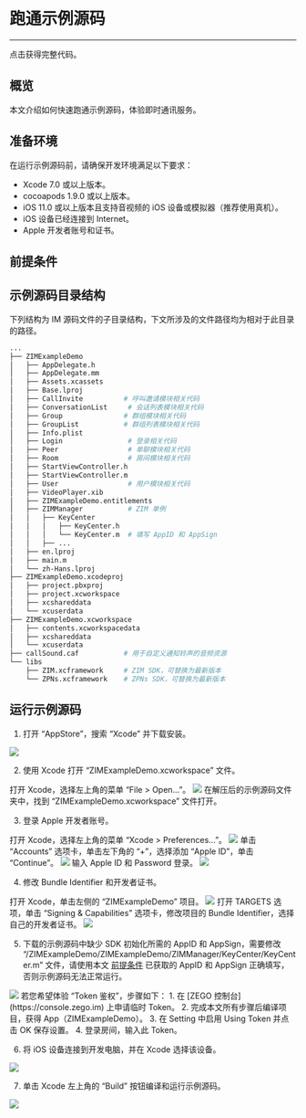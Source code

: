
# 跑通示例源码

---

<Card title="示例源码" href="https://storage.zego.im/zim/example/ios/ZIMExampleLegacy.zip" target="_blank">点击获得完整代码。</Card>

## 概览

本文介绍如何快速跑通示例源码，体验即时通讯服务。

## 准备环境

在运行示例源码前，请确保开发环境满足以下要求：

* Xcode 7.0 或以上版本。
* cocoapods 1.9.0 或以上版本。
* iOS 11.0 或以上版本且支持音视频的 iOS 设备或模拟器（推荐使用真机）。
* iOS 设备已经连接到 Internet。
* Apple 开发者账号和证书。

## 前提条件

<Content />
<Content1 />


## 示例源码目录结构

下列结构为 IM 源码文件的子目录结构，下文所涉及的文件路径均为相对于此目录的路径。

```bash
...
├── ZIMExampleDemo
│   ├── AppDelegate.h
│   ├── AppDelegate.mm
│   ├── Assets.xcassets
│   ├── Base.lproj
│   ├── CallInvite          # 呼叫邀请模块相关代码
│   ├── ConversationList     # 会话列表模块相关代码
│   ├── Group               # 群组模块相关代码
│   ├── GroupList           # 群组列表模块相关代码
│   ├── Info.plist
│   ├── Login                # 登录相关代码
│   ├── Peer                 # 单聊模块相关代码
│   ├── Room                 # 房间模块相关代码
│   ├── StartViewController.h
│   ├── StartViewController.m
│   ├── User                 # 用户模块相关代码
│   ├── VideoPlayer.xib
│   ├── ZIMExampleDemo.entitlements
│   ├── ZIMManager           # ZIM 单例
│   │   ├── KeyCenter
│   │   │   ├── KeyCenter.h
│   │   │   └── KeyCenter.m  # 填写 AppID 和 AppSign
│   │   ├── ...
│   ├── en.lproj
│   ├── main.m
│   └── zh-Hans.lproj
├── ZIMExampleDemo.xcodeproj
│   ├── project.pbxproj
│   ├── project.xcworkspace
│   ├── xcshareddata
│   └── xcuserdata
├── ZIMExampleDemo.xcworkspace
│   ├── contents.xcworkspacedata
│   ├── xcshareddata
│   └── xcuserdata
├── callSound.caf           # 用于自定义通知铃声的音频资源
└── libs
    ├── ZIM.xcframework     # ZIM SDK，可替换为最新版本
    └── ZPNs.xcframework    # ZPNs SDK，可替换为最新版本
```

## 运行示例源码

1. 打开 “AppStore”，搜索 “Xcode” 并下载安装。
  <Frame width="512" height="auto" caption=""><img src="https://storage.zego.im/sdk-doc/Pics/iOS/ZegoExpressEngine/Common/appstore-xcode.png" /></Frame>

2. 使用 Xcode 打开 “ZIMExampleDemo.xcworkspace” 文件。

<Steps>
  <Step >
    打开 Xcode，选择左上角的菜单 “File > Open...”。
    <Frame width="512" height="auto" caption="">
      <img src="https://storage.zego.im/sdk-doc/Pics/iOS/ZegoExpressEngine/Common/xcode-open-file.png" />
    </Frame>
  </Step>
  <Step >
    在解压后的示例源码文件夹中，找到 “ZIMExampleDemo.xcworkspace” 文件打开。
  </Step>
</Steps>

3. 登录 Apple 开发者账号。

<Steps>
  <Step >
    打开 Xcode，选择左上角的菜单 “Xcode > Preferences...”。
    <Frame width="512" height="auto" caption="">
      <img src="https://storage.zego.im/sdk-doc/Pics/ZIM/iOS/xcode_preferences.png" />
    </Frame>
  </Step>
  <Step >
    单击 “Accounts” 选项卡，单击左下角的 “+”，选择添加 “Apple ID”，单击 “Continue”。
    <Frame width="512" height="auto" caption="">
      <img src="https://storage.zego.im/sdk-doc/Pics/iOS/ZegoExpressEngine/Common/xcode-account.png" />
    </Frame>
  </Step>
  <Step >
    输入 Apple ID 和 Password 登录。
    <Frame width="512" height="auto" caption="">
      <img src="https://storage.zego.im/sdk-doc/Pics/iOS/ZegoExpressEngine/Common/xcode-login-apple-id.png" />
    </Frame>
  </Step>
</Steps>


4. 修改 Bundle Identifier 和开发者证书。
<Steps>
  <Step >
    打开 Xcode，单击左侧的 “ZIMExampleDemo” 项目。
    <Frame width="512" height="auto" caption="">
      <img src="https://storage.zego.im/sdk-doc/Pics/ZIM/iOS/xcode_select_project_new.png" />
    </Frame>
  </Step>
  <Step >
    打开 TARGETS 选项，单击 “Signing & Capabilities” 选项卡，修改项目的 Bundle Identifier，选择自己的开发者证书。
    <Frame width="512" height="auto" caption="">
      <img src="https://storage.zego.im/sdk-doc/Pics/ZIM/iOS/team_signing_new.png" />
    </Frame>
  </Step>
</Steps>

5. 下载的示例源码中缺少 SDK 初始化所需的 AppID 和 AppSign，需要修改 “/ZIMExampleDemo/ZIMExampleDemo/ZIMManager/KeyCenter/KeyCenter.m” 文件，请使用本文 [前提条件](11597#3) 已获取的 AppID 和 AppSign 正确填写，否则示例源码无法正常运行。

  <Frame width="512" height="auto" caption="">
    <img src="https://storage.zego.im/sdk-doc/Pics/ZIM/iOS/iOS_KeyCenter.jpg" />
  </Frame>

  <Note title="说明">
    若您希望体验 “Token 鉴权”，步骤如下：
    1. 在 [ZEGO 控制台](https://console.zego.im) 上申请临时 Token。
    2. 完成本文所有步骤后编译项目，获得 App（ZIMExampleDemo）。
    3. 在 Setting 中启用 Using Token 并点击 OK 保存设置。
    4. 登录房间，输入此 Token。
  </Note>

6. 将 iOS 设备连接到开发电脑，并在 Xcode 选择该设备。

  <Frame width="512" height="auto" caption="">
    <img src="https://storage.zego.im/sdk-doc/Pics/ZIM/iOS/xcode_select_device.png" />
  </Frame>

7. 单击 Xcode 左上角的 “Build” 按钮编译和运行示例源码。
  
  <Frame width="512" height="auto" caption="">
    <img src="https://storage.zego.im/sdk-doc/Pics/ZIM/iOS/build_and_run.png" />
  </Frame>

